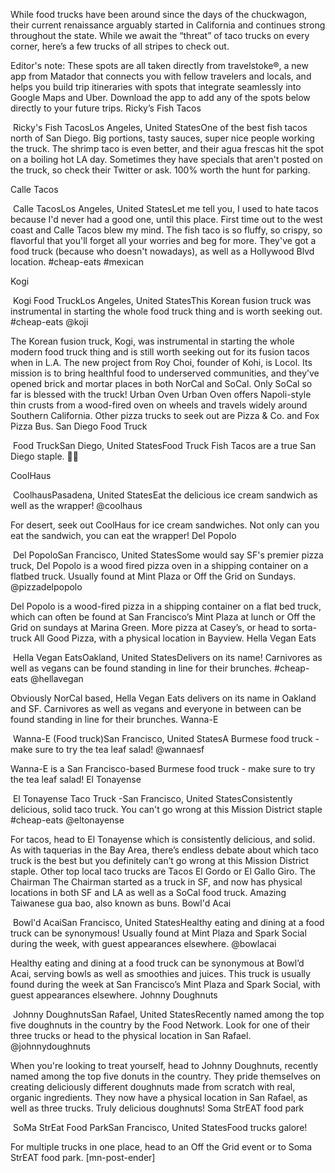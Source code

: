 While food trucks have been around since the days of the chuckwagon, their current renaissance arguably started in California and continues strong throughout the state. While we await the “threat” of taco trucks on every corner, here’s a few trucks of all stripes to check out.

Editor's note: These spots are all taken directly from travelstoke®, a new app from Matador that connects you with fellow travelers and locals, and helps you build trip itineraries with spots that integrate seamlessly into Google Maps and Uber. Download the app to add any of the spots below directly to your future trips.
Ricky’s Fish Tacos

 Ricky's Fish TacosLos Angeles, United StatesOne of the best fish tacos north of San Diego. Big portions, tasty sauces, super nice people working the truck. The shrimp taco is even better, and their agua frescas hit the spot on a boiling hot LA day. Sometimes they have specials that aren't posted on the truck, so check their Twitter or ask. 100% worth the hunt for parking.


Calle Tacos

 Calle TacosLos Angeles, United StatesLet me tell you, I used to hate tacos because I'd never had a good one, until this place. First time out to the west coast and Calle Tacos blew my mind. The fish taco is so fluffy, so crispy, so flavorful that you'll forget all your worries and beg for more. They've got a food truck (because who doesn't nowadays), as well as a Hollywood Blvd location. #cheap-eats #mexican


Kogi

 Kogi Food TruckLos Angeles, United StatesThis Korean fusion truck was instrumental in starting the whole food truck thing and is worth seeking out. #cheap-eats
@koji



The Korean fusion truck, Kogi, was instrumental in starting the whole modern food truck thing and is still worth seeking out for its fusion tacos when in L.A. The new project from Roy Choi, founder of Kohi, is Locol. Its mission is to bring healthful food to underserved communities, and they’ve opened brick and mortar places in both NorCal and SoCal. Only SoCal so far is blessed with the truck!
Urban Oven
Urban Oven offers Napoli-style thin crusts from a wood-fired oven on wheels and travels widely around Southern California. Other pizza trucks to seek out are Pizza &amp; Co. and Fox Pizza Bus.
San Diego Food Truck

 Food TruckSan Diego, United StatesFood Truck Fish Tacos are a true San Diego staple. &#x1f32e;&#x1f440;


CoolHaus

 CoolhausPasadena, United StatesEat the delicious ice cream sandwich as well as the wrapper!
@coolhaus



For desert, seek out CoolHaus for ice cream sandwiches. Not only can you eat the sandwich, you can eat the wrapper!
Del Popolo

 Del PopoloSan Francisco, United StatesSome would say SF's premier pizza truck, Del Popolo is a wood fired pizza oven in a shipping container on a flatbed truck. Usually found at Mint Plaza or Off the Grid on Sundays.
@pizzadelpopolo



Del Popolo is a wood-fired pizza in a shipping container on a flat bed truck, which can often be found at San Francisco’s Mint Plaza at lunch or Off the Grid on sundays at Marina Green. More pizza at Casey’s, or head to sorta-truck All Good Pizza, with a physical location in Bayview.
Hella Vegan Eats

 Hella Vegan EatsOakland, United StatesDelivers on its name! Carnivores as well as vegans can be found standing in line for their brunches. #cheap-eats
@hellavegan



Obviously NorCal based, Hella Vegan Eats delivers on its name in Oakland and SF. Carnivores as well as vegans and everyone in between can be found standing in line for their brunches.
Wanna-E

 Wanna-E (Food truck)San Francisco, United StatesA Burmese food truck - make sure to try the tea leaf salad!
@wannaesf



Wanna-E is a San Francisco-based Burmese food truck - make sure to try the tea leaf salad!
El Tonayense

 El Tonayense Taco Truck -San Francisco, United StatesConsistently delicious, solid taco truck. You can't go wrong at this Mission District staple #cheap-eats
@eltonayense



For tacos, head to El Tonayense which is consistently delicious, and solid. As with taquerias in the Bay Area, there’s endless debate about which taco truck is the best but you definitely can’t go wrong at this Mission District staple. Other top local taco trucks are Tacos El Gordo or El Gallo Giro.
The Chairman
The Chairman started as a truck in SF, and now has physical locations in both SF and LA as well as a SoCal food truck. Amazing Taiwanese gua bao, also known as buns.
Bowl'd Acai

 Bowl'd AcaiSan Francisco, United StatesHealthy eating and dining at a food truck can be synonymous! Usually found at Mint Plaza and Spark Social during the week, with guest appearances elsewhere.
@bowlacai



Healthy eating and dining at a food truck can be synonymous at Bowl’d Acai, serving bowls as well as smoothies and juices. This truck is usually found during the week at San Francisco’s Mint Plaza and Spark Social, with guest appearances elsewhere.
Johnny Doughnuts

 Johnny DoughnutsSan Rafael, United StatesRecently named among the top five doughnuts in the country by the Food Network. Look for one of their three trucks or head to the physical location in San Rafael.
@johnnydoughnuts



When you're looking to treat yourself, head to Johnny Doughnuts, recently named among the top five donuts in the country. They pride themselves on creating deliciously different doughnuts made from scratch with real, organic ingredients. They now have a physical location in San Rafael, as well as three trucks. Truly delicious doughnuts!
Soma StrEAT food park

 SoMa StrEat Food ParkSan Francisco, United StatesFood trucks galore!



For multiple trucks in one place, head to an Off the Grid event or to Soma StrEAT food park. [mn-post-ender]